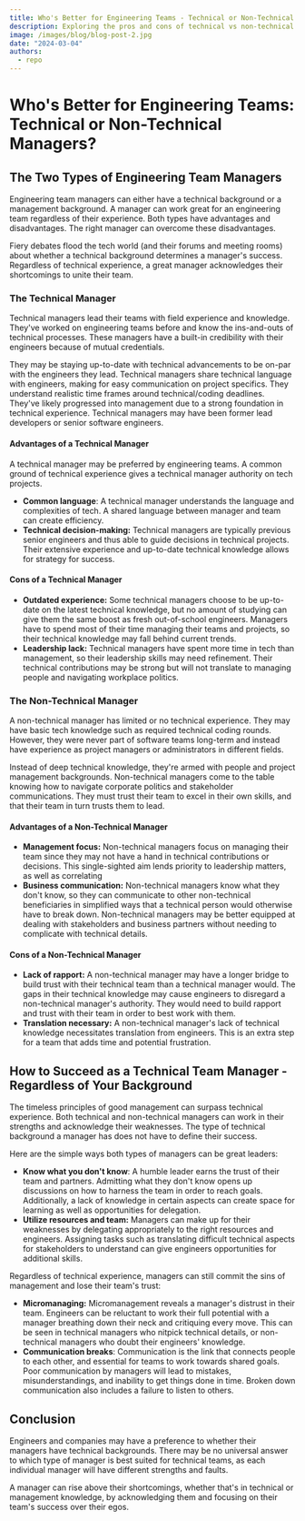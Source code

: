 ```yaml
---
title: Who's Better for Engineering Teams - Technical or Non-Technical Managers?
description: Exploring the pros and cons of technical vs non-technical engineering managers and how both can succeed.
image: /images/blog/blog-post-2.jpg
date: "2024-03-04"
authors:
  - repo
---
```


# Who's Better for Engineering Teams: Technical or Non-Technical Managers?

## The Two Types of Engineering Team Managers

Engineering team managers can either have a technical background or a management background. A manager can work great for an engineering team regardless of their experience. Both types have advantages and disadvantages. The right manager can overcome these disadvantages.

Fiery debates flood the tech world (and their forums and meeting rooms) about whether a technical background determines a manager's success. Regardless of technical experience, a great manager acknowledges their shortcomings to unite their team.

### The Technical Manager

Technical managers lead their teams with field experience and knowledge. They've worked on engineering teams before and know the ins-and-outs of technical processes. These managers have a built-in credibility with their engineers because of mutual credentials.

They may be staying up-to-date with technical advancements to be on-par with the engineers they lead. Technical managers share technical language with engineers, making for easy communication on project specifics. They understand realistic time frames around technical/coding deadlines. They've likely progressed into management due to a strong foundation in technical experience. Technical managers may have been former lead developers or senior software engineers.

#### Advantages of a Technical Manager

A technical manager may be preferred by engineering teams. A common ground of technical experience gives a technical manager authority on tech projects.

- **Common language**: A technical manager understands the language and complexities of tech. A shared language between manager and team can create efficiency.
- **Technical decision-making:** Technical managers are typically previous senior engineers and thus able to guide decisions in technical projects. Their extensive experience and up-to-date technical knowledge allows for strategy for success.

#### Cons of a Technical Manager

- **Outdated experience:** Some technical managers choose to be up-to-date on the latest technical knowledge, but no amount of studying can give them the same boost as fresh out-of-school engineers. Managers have to spend most of their time managing their teams and projects, so their technical knowledge may fall behind current trends.
- **Leadership lack:** Technical managers have spent more time in tech than management, so their leadership skills may need refinement. Their technical contributions may be strong but will not translate to managing people and navigating workplace politics.

### The Non-Technical Manager

A non-technical manager has limited or no technical experience. They may have basic tech knowledge such as required technical coding rounds. However, they were never part of software teams long-term and instead have experience as project managers or administrators in different fields.

Instead of deep technical knowledge, they're armed with people and project management backgrounds. Non-technical managers come to the table knowing how to navigate corporate politics and stakeholder communications. They must trust their team to excel in their own skills, and that their team in turn trusts them to lead.

#### Advantages of a Non-Technical Manager

- **Management focus:** Non-technical managers focus on managing their team since they may not have a hand in technical contributions or decisions. This single-sighted aim lends priority to leadership matters, as well as correlating
- **Business communication:** Non-technical managers know what they don't know, so they can communicate to other non-technical beneficiaries in simplified ways that a technical person would otherwise have to break down. Non-technical managers may be better equipped at dealing with stakeholders and business partners without needing to complicate with technical details.

#### Cons of a Non-Technical Manager

- **Lack of rapport:** A non-technical manager may have a longer bridge to build trust with their technical team than a technical manager would. The gaps in their technical knowledge may cause engineers to disregard a non-technical manager's authority. They would need to build rapport and trust with their team in order to best work with them.
- **Translation necessary:** A non-technical manager's lack of technical knowledge necessitates translation from engineers. This is an extra step for a team that adds time and potential frustration.

## How to Succeed as a Technical Team Manager - Regardless of Your Background

The timeless principles of good management can surpass technical experience. Both technical and non-technical managers can work in their strengths and acknowledge their weaknesses. The type of technical background a manager has does not have to define their success.

Here are the simple ways both types of managers can be great leaders:

- **Know what you don't know**: A humble leader earns the trust of their team and partners. Admitting what they don't know opens up discussions on how to harness the team in order to reach goals. Additionally, a lack of knowledge in certain aspects can create space for learning as well as opportunities for delegation.
- **Utilize resources and team:** Managers can make up for their weaknesses by delegating appropriately to the right resources and engineers. Assigning tasks such as translating difficult technical aspects for stakeholders to understand can give engineers opportunities for additional skills.

Regardless of technical experience, managers can still commit the sins of management and lose their team's trust:

- **Micromanaging:** Micromanagement reveals a manager's distrust in their team. Engineers can be reluctant to work their full potential with a manager breathing down their neck and critiquing every move. This can be seen in technical managers who nitpick technical details, or non-technical managers who doubt their engineers' knowledge.
- **Communication breaks**: Communication is the link that connects people to each other, and essential for teams to work towards shared goals. Poor communication by managers will lead to mistakes, misunderstandings, and inability to get things done in time. Broken down communication also includes a failure to listen to others.

## Conclusion

Engineers and companies may have a preference to whether their managers have technical backgrounds. There may be no universal answer to which type of manager is best suited for technical teams, as each individual manager will have different strengths and faults.

A manager can rise above their shortcomings, whether that's in technical or management knowledge, by acknowledging them and focusing on their team's success over their egos. 